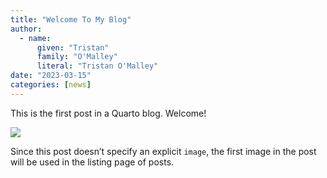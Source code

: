 ```yaml
---
title: "Welcome To My Blog"
author: 
  - name: 
      given: "Tristan"
      family: "O'Malley"
      literal: "Tristan O'Malley"
date: "2023-03-15"
categories: [news]
---
```


This is the first post in a Quarto blog. Welcome!

![](thumbnail.jpg)

Since this post doesn't specify an explicit `image`, the first image in the post will be used in the listing page of posts.
